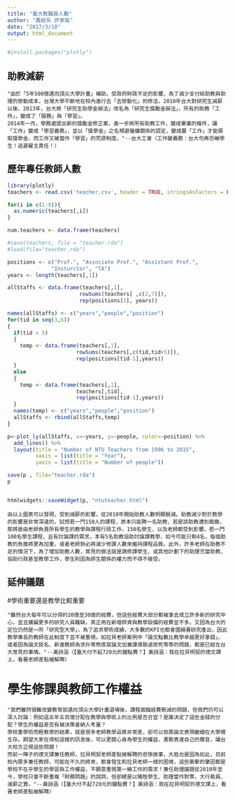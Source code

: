 ```yaml
---
title: "臺大教職員人數"
author: "農經系 許家瑜"
date: "2017/3/18"
output: html_document
---
```


```r
#install.packages("plotly")
```

## 助教減薪

    "由於「5年500億邁向頂尖大學計畫」補助，受政府財政不足的影響，為了減少支付給助教與助理的勞動成本，台灣大學不斷地在校內進行去「去勞動化」的修法，2010年台大對研究生減薪以後，2013年，台大將「研究生助學金辦法」改名為「研究生獎勵金辦法」，所有的助教「工作」，變成了「服務」與「學習」。
    2014年一月，學務處提出新的獎勵金修正案，進一步將所有助教工作，變成畢業的條件，讓「工作」變成「學習義務」，並以「獎學金」之名規避僱傭關係的認定，變成要「工作」才能領取獎學金，而工作又被當作「學習」的荒謬制度。"--台大工會〈工作變義務：台大勿再恐嚇學生！逃避雇主責任！〉
    
## 歷年專任教師人數

```r

library(plotly)
teachers <- read.csv('teacher.csv', header = TRUE, stringsAsFactors = FALSE)

for(i in c(1:9)){ 
  as.numeric(teachers[,i])
}

num.teachers <- data.frame(teachers)

#save(teachers, file = "teacher.rda")
#load(file="teacher.rda")

positions <- c("Prof.", "Associate Prof.", "Assistant Prof.",
              "Insturctor", "TA")
years <- length(teachers[,1])

allStaffs <- data.frame(teachers[,1],
                       rowSums(teachers[ ,c(2,7)]),
                       rep(positions[1], years))

names(allStaffs) <- c("years","people","position")
for(tid in seq(3,6))
{
  if(tid < 5)
  {
    temp <- data.frame(teachers[,1],
                      rowSums(teachers[,c(tid,tid+5)]),
                      rep(positions[tid-1],years))
  }
  else
  {
    temp <- data.frame(teachers[,1],
                      teachers[,tid],
                      rep(positions[tid-1],years))
  }
  names(temp) <- c("years","people","position")
  allStaffs <- rbind(allStaffs,temp)
}

p<-plot_ly(allStaffs, x=~years, y=~people, color=~position) %>%
  add_lines() %>%
  layout(title = "Number of NTU Teachers from 1996 to 2015",
         xaxis = list(title = "Year"),
         yaxis = list(title = "Number of people"))

save(p , file="teacher.rda")
p


htmlwidgets::saveWidget(p, "ntuteacher.html")
```

    

    由以上圖表可以發現，受到減薪的影響，從2010年開始助教人數明顯銳減。助教減少對於教學的影響是非常深遠的，試想若一門150人的課程，原本只能聘一名助教，若是該助教遭到裁撤，那將是由老師負責所有學生的教學與課程行政工作，150名學生、以及老師都受到影響。若一門100名學生課程，且有討論課的需求，本有5名助教協助討論課教學，如今可能只剩4名，每個助教的負擔將更為加重，或者老師勢必將減少修課人數來維持課程品質。此外，許多老師在助教不足的情況下，為了增加助教人數，常見的做法就是請修課學生、或其他計劃下的助理充當助教，協助行政甚至教學工作，學生則因為師生關係的權力而不得不接受。
    
   
    
## 延伸議題

#學術重要還是教學比較重要

    "雖然台大每年可以分得約20億至30億的經費，但這些經費大部分都被拿去成立許多新的研究中心，並且擴編更多的研究人員職缺，真正用在新增師資與教學設備的經費並不多。又因為台大的定位仍然是一所「研究型大學」，為了追求學術成績，大多數的KPI也都會圍繞著研究產出，因此教學專長的教師在此制度下並不被重視。如拉貝老師案例中「論文點數比教學卓越更好拿錢」，或者因為論文掛名、新進教師為求升等熬夜寫論文加兼課導致過勞死等等的問題，都是已經在台大常見的事情。"--黃詩涵〈【臺大付不起720元的鐘點費？】黃詩涵：我在拉貝明契的德文課上，看著老師差點被解聘〉
    

   
# 學生修課與教師工作權益 

    "我們雖然很難改變教育部邁向頂尖大學計畫退場後，課程面臨經費刪減的問題，但我們仍可以深入討論：例如這五年五百億分配在教學與學術上的比例是否合宜？是誰決定了這些金錢的分配？學生的權益是否有被決策者納入考量？
    學校重學術而輕教學的結果，就是很多老師教學品質非常差，卻可以依靠論文表現繼續在大學裡生存。期望大家在得知這樣的訊息後，可以更關心身為學生的權益，勇敢表達自己的聲音，讓台大校方正視這些問題！
    而前一陣子的德文課兼任教師，拉貝明契老師差點被解聘的悲慘故事，大抵也是因為如此，目前校內眾多兼任教師，可能在不久的將來，都會發生和拉貝老師一樣的困境，這些衝擊的肇因都是學校不在乎學生的學習與工作權益，不願意重視第一線工作的需求！兼任助理議題從2010年至今，學校只會不斷重複「財務問題」的說詞，但卻總是以犧牲學生、助理當作對策，大行裁員、減薪之實。"--黃詩涵〈【臺大付不起720元的鐘點費？】黃詩涵：我在拉貝明契的德文課上，看著老師差點被解聘〉
   
  

